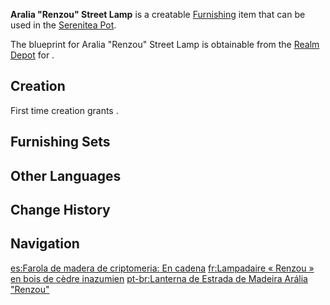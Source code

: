 {{Furnishing Infobox
|id             = 373416
|image          = Item Aralia Renzou Street Lamp.png
|category       = Landscape
|subcategory    = Lighting
|quality        = 3
|adeptal_energy = 60
|load           = 115
|reduced_load   = 97
|description    = A street lamp that can often be found in [[Inazuma City]]. This one is constructed from Aralia Wood. These shorter street lamps have designs that strongly take quick replacement and savings in wood usage into account when they are being built, thus making them easy to construct<br>However, children find that adults who walk by these lamps at night take on most frightening countenances...
|blueprint      = Realm Depot
}}
'''Aralia "Renzou" Street Lamp''' is a creatable [[Furnishing]] item that can be used in the [[Serenitea Pot]].

The blueprint for Aralia "Renzou" Street Lamp is obtainable from the [[Realm Depot]] for {{Item|Realm Currency|24|x=160}}.

==Creation==
First time creation grants {{Item|Trust|24|x=60}}.
{{Recipe
|type = Creation
|time = 14h
|Aralia Wood = 8
|Blue Dye = 4
|sort = Aralia Wood;Blue Dye
}}

==Furnishing Sets==
{{Craft Usage|type=Furnishing Set}}

==Other Languages==
{{Other Languages
|en      = Aralia "Renzou" Street Lamp
|zhs     = 孔雀木「连造」路灯
|zhs_rm  = Kǒngquè-mù "Liánzào" Lùdēng
|zht     = 孔雀木「連造」路燈
|zht_rm  = Kǒngquè-mù "Liánzào" Lùdēng
|zh_tl   = 
|ja      = 孔雀の「連造」街灯
|ja_rm   = Kujaku no "Renzou" Gaitou{{Assumed}}
|ja_tl   = 
|ko      = 공작나무 「연속」 가로등
|ko_rm   = Gongjak-namu "Yeonsok" Garodeung
|ko_tl   = Peacock Tree "Consecutiveness" Street Lamp
|es      = Farola de madera de criptomeria: En cadena
|es_tl   = Cryptomeria Wood Lantern: On Chain
|fr      = Lampadaire «&nbsp;Renzou&nbsp;» en bois de cèdre inazumien
|fr_tl   = {{Lex|Aralia|fr}} Wood "Renzou" Street Light
|ru      = Уличный фонарь из аралии «Рэндзо»
|ru_tl   = Aralia "Renzou" Street Lamp
|th      = โคมไฟถนน "Renzou" จากไม้ Aralia
|th_rm   = 
|th_tl   = 
|vi      = Đèn Đường "Renzou" Gỗ Khổng Tước
|vi_tl   = 
|de      = Straßenlaterne „Renzou“ aus Aralia-Holz
|de_tl   = Street Lamp "Renzou" Made of Aralia Wood
|id      = Lampu Jalan Aralia "Renzou"
|id_tl   = "Renzou" Aralia Street Lamp
|pt      = Lanterna de Estrada de Madeira Arália "Renzou"
|pt_tl   = 
|tr      = Aralya "Renzou" Sokak Lambası
|tr_tl   = 
|it      = Lampione Renzou in legno d'aralia
|it_tl   = 
}}

==Change History==
{{Change History|2.2}}

==Navigation==
{{Furnishing Navbox|exterior}}

[[es:Farola de madera de criptomeria: En cadena]]
[[fr:Lampadaire « Renzou » en bois de cèdre inazumien]]
[[pt-br:Lanterna de Estrada de Madeira Arália "Renzou"]]